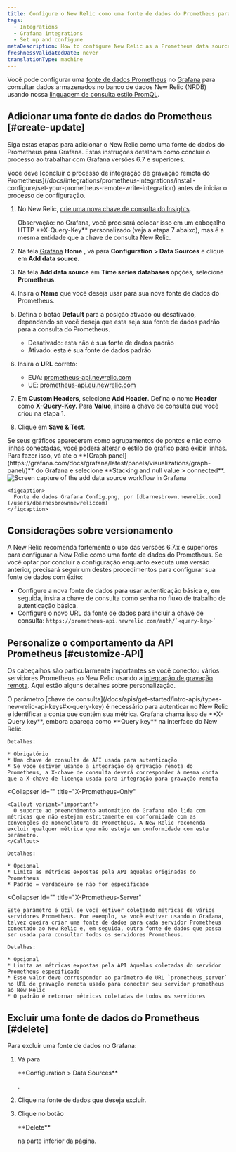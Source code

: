 ```yaml
---
title: Configure o New Relic como uma fonte de dados do Prometheus para Grafana
tags:
  - Integrations
  - Grafana integrations
  - Set up and configure
metaDescription: How to configure New Relic as a Prometheus data source for Grafana
freshnessValidatedDate: never
translationType: machine
---
```


Você pode configurar uma [fonte de dados Prometheus](https://grafana.com/docs/grafana/latest/features/datasources/prometheus/) no [Grafana](https://grafana.com/login) para consultar dados armazenados no banco de dados New Relic (NRDB) usando nossa [linguagem de consulta estilo PromQL](/docs/integrations/prometheus-integrations/view-query-data/supported-promql-features).

## Adicionar uma fonte de dados do Prometheus [#create-update]

Siga estas etapas para adicionar o New Relic como uma fonte de dados do Prometheus para Grafana. Estas instruções detalham como concluir o processo ao trabalhar com Grafana versões 6.7 e superiores.

<Callout variant="important">
  Você deve [concluir o processo de integração de gravação remota do Prometheus](/docs/integrations/prometheus-integrations/install-configure/set-your-prometheus-remote-write-integration) antes de iniciar o processo de configuração.
</Callout>

1. No New Relic, [crie uma nova chave de consulta do Insights](/docs/apis/intro-apis/new-relic-api-keys/#insights-query-key).

   <Callout variant="important">
     Observação: no Grafana, você precisará colocar isso em um cabeçalho HTTP <DNT>**X-Query-Key**</DNT> personalizado (veja a etapa 7 abaixo), mas é a mesma entidade que a chave de consulta New Relic.
   </Callout>

2. Na tela [Grafana](https://grafana.com/login) <DNT>**Home**</DNT> , vá para <DNT>**Configuration > Data Sources**</DNT> e clique em <DNT>**Add data source**</DNT>.

3. Na tela <DNT>**Add data source**</DNT> em <DNT>**Time series databases**</DNT> opções, selecione <DNT>**Prometheus**</DNT>.

4. Insira o <DNT>**Name**</DNT> que você deseja usar para sua nova fonte de dados do Prometheus.

5. Defina o botão <DNT>**Default**</DNT> para a posição ativado ou desativado, dependendo se você deseja que esta seja sua fonte de dados padrão para a consulta do Prometheus.

   * Desativado: esta não é sua fonte de dados padrão
   * Ativado: esta é sua fonte de dados padrão

6. Insira o <DNT>**URL**</DNT> correto:

   * EUA: [prometheus-api.newrelic.com](https://prometheus-api.newrelic.com)
   * UE: [prometheus-api.eu.newrelic.com](https://prometheus-api.eu.newrelic.com)

7. Em <DNT>**Custom Headers**</DNT>, selecione <DNT>**Add Header**</DNT>. Defina o nome <DNT>**Header**</DNT> como <DNT>**X-Query-Key.**</DNT> Para <DNT>**Value**</DNT>, insira a chave de consulta que você criou na etapa 1.

8. Clique em <DNT>**Save & Test**</DNT>.

<Callout variant="tip">
  Se seus gráficos aparecerem como agrupamentos de pontos e não como linhas conectadas, você poderá alterar o estilo do gráfico para exibir linhas. Para fazer isso, vá até o <DNT>**[Graph panel](https://grafana.com/docs/grafana/latest/panels/visualizations/graph-panel/)**</DNT> do Grafana e selecione <DNT>**Stacking and null value > connected**</DNT>.
</Callout>

<CollapserGroup>
  <Collapser
    id=""
    title="Exemplo de imagem de configuração"
  >
    <img
      title="Configure New Relic as a Prometheus data source for Grafana"
      alt="Screen capture of the add data source workflow in Grafana"
      src="/images/more-integrations_screenshot-crop_grafana-data-source-config.webp"
    />

    <figcaption>
      Fonte de dados Grafana Config.png, por [dbarnesbrown.newrelic.com](/users/dbarnesbrownnewreliccom)
    </figcaption>
  </Collapser>
</CollapserGroup>

<InstallFeedback/>

## Considerações sobre versionamento

A New Relic recomenda fortemente o uso das versões 6.7.x e superiores para configurar a New Relic como uma fonte de dados do Prometheus. Se você optar por concluir a configuração enquanto executa uma versão anterior, precisará seguir um destes procedimentos para configurar sua fonte de dados com êxito:

* Configure a nova fonte de dados para usar autenticação básica e, em seguida, insira a chave de consulta como senha no fluxo de trabalho de autenticação básica.
* Configure o novo URL da fonte de dados para incluir a chave de consulta: `` https://prometheus-api.newrelic.com/auth/`<query-key>` ``

## Personalize o comportamento da API Prometheus [#customize-API]

Os cabeçalhos são particularmente importantes se você conectou vários servidores Prometheus ao New Relic usando a [integração de gravação remota](/docs/integrations/prometheus-integrations/install-configure/set-your-prometheus-remote-write-integration). Aqui estão alguns detalhes sobre personalização.

<CollapserGroup>
  <Collapser
    id=""
    title="X-chave de consulta"
  >
    O parâmetro [chave de consulta](/docs/apis/get-started/intro-apis/types-new-relic-api-keys#x-query-key) é necessário para autenticar no New Relic e identificar a conta que contém sua métrica. Grafana chama isso de <DNT>**X-Query key**</DNT>, embora apareça como <DNT>**Query key**</DNT> na interface do New Relic.

    Detalhes:

    * Obrigatório
    * Uma chave de consulta de API usada para autenticação
    * Se você estiver usando a integração de gravação remota do Prometheus, a X-chave de consulta deverá corresponder à mesma conta que a X-chave de licença usada para integração para gravação remota
  </Collapser>

  <Collapser
    id=""
    title="X-Prometheus-Only"
  >
    <Callout variant="important">
      O suporte ao preenchimento automático do Grafana não lida com métricas que não estejam estritamente em conformidade com as convenções de nomenclatura do Prometheus. A New Relic recomenda excluir qualquer métrica que não esteja em conformidade com este parâmetro.
    </Callout>

    Detalhes:

    * Opcional
    * Limita as métricas expostas pela API àquelas originadas do Prometheus
    * Padrão = verdadeiro se não for especificado
  </Collapser>

  <Collapser
    id=""
    title="X-Prometheus-Server"
  >
    Este parâmetro é útil se você estiver coletando métricas de vários servidores Prometheus. Por exemplo, se você estiver usando o Grafana, talvez queira criar uma fonte de dados para cada servidor Prometheus conectado ao New Relic e, em seguida, outra fonte de dados que possa ser usada para consultar todos os servidores Prometheus.

    Detalhes:

    * Opcional
    * Limita as métricas expostas pela API àquelas coletadas do servidor Prometheus especificado
    * Esse valor deve corresponder ao parâmetro de URL `prometheus_server` no URL de gravação remota usado para conectar seu servidor prometheus ao New Relic
    * O padrão é retornar métricas coletadas de todos os servidores
  </Collapser>
</CollapserGroup>

## Excluir uma fonte de dados do Prometheus [#delete]

Para excluir uma fonte de dados no Grafana:

1. Vá para

   <DNT>
     **Configuration > Data Sources**
   </DNT>

   .

2. Clique na fonte de dados que deseja excluir.

3. Clique no botão

   <DNT>
     **Delete**
   </DNT>

   na parte inferior da página.
